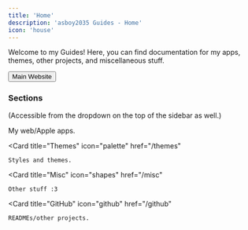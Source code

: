 ```yaml
---
title: 'Home'
description: 'asboy2035 Guides - Home'
icon: 'house'
---
```


Welcome to my Guides!
Here, you can find documentation for my apps, themes, other projects, and miscellaneous stuff.

[<button class="borderedButton"><Icon icon="briefcase" /> Main Website</button>](/)

### Sections
(Accessible from the dropdown on the top of the sidebar as well.)

<CardGroup cols={2}>
  <Card
    title="Apps"
    icon="grid-2"
    href="/apps"
  >
    My web/Apple apps.
  </Card>

  <Card
    title="Themes"
    icon="palette"
    href="/themes"
  >
    Styles and themes.
  </Card>

  <Card
    title="Misc"
    icon="shapes"
    href="/misc"
  >
    Other stuff :3
  </Card>

  <Card
    title="GitHub"
    icon="github"
    href="/github"
  >
    READMEs/other projects.
  </Card>
</CardGroup>
